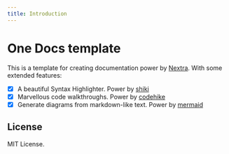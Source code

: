 ```yaml
---
title: Introduction
---
```


# One Docs template

This is a template for creating documentation power by [Nextra](https://nextra.site).
With some extended features:

- [x] A beautiful Syntax Highlighter. Power by [shiki](https://github.com/shikijs/shiki)
- [x] Marvellous code walkthroughs. Power by [codehike](https://github.com/code-hike/codehike)
- [x] Generate diagrams from markdown-like text. Power by [mermaid](https://github.com/mermaid-js/mermaid)

## License

MIT License.
